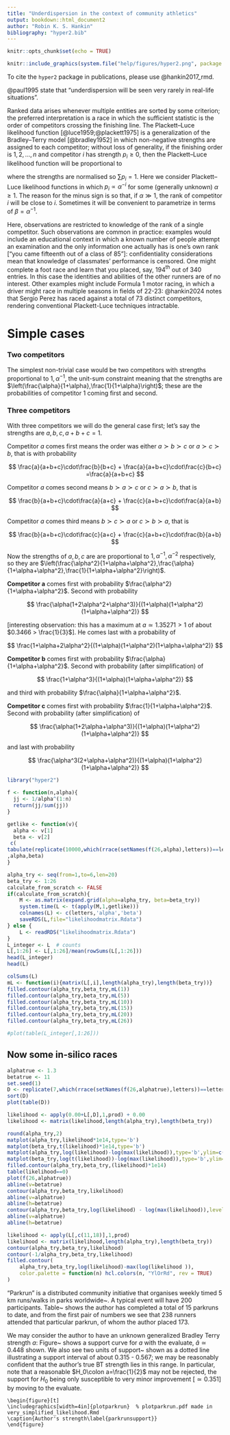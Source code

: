 ```yaml
---
title: "Underdispersion in the context of community athletics"
output: bookdown::html_document2
author: "Robin K. S. Hankin"
bibliography: "hyper2.bib"
---
```


```r
knitr::opts_chunk$set(echo = TRUE)
```

```r
knitr::include_graphics(system.file("help/figures/hyper2.png", package = "hyper2"))
```

To cite the `hyper2` package in publications, please use @hankin2017_rmd.

@paul1995 state that "underdispersion will be seen very rarely in
real-life situations".

Ranked data arises whenever multiple entities are sorted by some
criterion; the preferred interpretation is a race in which the
sufficient statistic is the order of competitors crossing the
finishing line.  The Plackett--Luce likelihood function
[@luce1959;@plackett1975] is a generalization of the Bradley--Terry
model [@bradley1952] in which non-negative strengths are assigned to
each competitor; without loss of generality, if the finishing order is
$1,2,\ldots,n$ and competitor $i$ has strength $p_i\geqslant 0$, then
the Plackett--Luce likelihood function will be proportional to

\begin{equation}\label{plackettluce}
\prod_{i=1}^n\frac{p_i}{\sum_{j=i}^np_j}
\end{equation}

\noindent where the strengths are normalised so $\sum p_i=1$.  Here we
consider Plackett--Luce likelihood functions in which
$p_i\propto\alpha^{-i}$ for some (generally unknown) $\alpha\geqslant
1$.  The reason for the minus sign is so that, if $\alpha\gg 1$, the
rank of competitor $i$ will be close to $i$.  Sometimes it will be
convenient to parametrize in terms of $\beta=\alpha^{-1}$.

Here, observations are restricted to knowledge of the rank of a single
competitor.  Such observations are common in practice: examples would
include an educational context in which a known number of people
attempt an examination and the only information one actually has is
one's own rank ["you came fifteenth out of a class of 85"]:
confidentiality considerations mean that knowledge of classmates'
performance is censored.  One might complete a foot race and learn
that you placed, say, 194${}^\mathrm{th}$ out of 340 entries.  In this
case the identities and abilities of the other runners are of no
interest.  Other examples might include Formula 1 motor racing, in
which a driver might race in multiple seasons in fields of 22-23:
@hankin2024 notes that Sergio Perez has raced against a total of 73
distinct competitors, rendering conventional Plackett-Luce techniques
intractable.

# Simple cases


### Two competitors {-}
The simplest non-trivial case would be two competitors with strengths
proportional to $1,\alpha^{-1}$, the unit-sum constraint meaning that
the strengths are
$\left(\frac{\alpha}{1+\alpha},\frac{1}{1+\alpha}\right)$; these are
the probabilities of competitor 1 coming first and second.

### Three competitors {-}

With three competitors we will do the general case first; let's say
the strengths are $a,b,c, a+b+c=1$.

Competitor $a$ comes first means the order was either $a\succ b\succ
c$ or $a\succ c\succ b$, that is with probability

$$
\frac{a}{a+b+c}\cdot\frac{b}{b+c} + 
\frac{a}{a+b+c}\cdot\frac{c}{b+c}
=\frac{a}{a+b+c}
$$

Competitor $a$ comes second means $b\succ a\succ c$ or $c\succ a\succ b$, that is

$$
\frac{b}{a+b+c}\cdot\frac{a}{a+c} + 
\frac{c}{a+b+c}\cdot\frac{a}{a+b}
$$

Competitor $a$ comes third means $b\succ c\succ a$ or $c\succ b\succ a$, that is

$$
\frac{b}{a+b+c}\cdot\frac{c}{a+c} + 
\frac{c}{a+b+c}\cdot\frac{b}{a+b}
$$


Now the strengths of $a,b,c$ are are proportional to
$1,\alpha^{-1},\alpha^{-2}$ respectively, so they are
$\left(\frac{\alpha^2}{1+\alpha+\alpha^2},\frac{\alpha}{1+\alpha+\alpha^2},\frac{1}{1+\alpha+\alpha^2}\right)$.



**Competitor ${\mathbf a}$** comes first with probability
$\frac{\alpha^2}{1+\alpha+\alpha^2}$.  Second with probability

$$
\frac{\alpha(1+2\alpha^2+\alpha^3)}{(1+\alpha)(1+\alpha^2)(1+\alpha+\alpha^2)}
$$

[interesting observation: this has a maximum at $a\simeq 1.35271>1$ of
about $0.3466 > \frac{1}{3}$].  He comes last with a probability of

$$
\frac{1+\alpha+2\alpha^2}{(1+\alpha)(1+\alpha^2)(1+\alpha+\alpha^2)}
$$


**Competitor ${\mathbf b}$** comes first with probability
$\frac{\alpha}{1+\alpha+\alpha^2}$.  Second with probability (after
simplification) of

$$
\frac{1+\alpha^3}{(1+\alpha)(1+\alpha+\alpha^2)}
$$

and third with probability $\frac{\alpha}{1+\alpha+\alpha^2}$.

**Competitor ${\mathbf c}$** comes first with probability
$\frac{1}{1+\alpha+\alpha^2}$.  Second with probability (after
simplification) of  

$$
\frac{\alpha(1+2\alpha+\alpha^3)}{(1+\alpha)(1+\alpha^2)(1+\alpha+\alpha^2)}
$$


and last with probability

$$
\frac{\alpha^3(2+\alpha+\alpha^2)}{(1+\alpha)(1+\alpha^2)(1+\alpha+\alpha^2)}
$$



```r
library("hyper2")

f <- function(n,alpha){
  jj <- 1/alpha^(1:n)
  return(jj/sum(jj))
}

getlike <- function(v){
  alpha <- v[1]
  beta <- v[2]
 c(
tabulate(replicate(10000,which(rrace(setNames(f(26,alpha),letters))==letters[beta])),nbins=26)
,alpha,beta)
}
```

```r
alpha_try <- seq(from=1,to=6,len=20)
beta_try <- 1:26
calculate_from_scratch <- FALSE
if(calculate_from_scratch){
    M <- as.matrix(expand.grid(alpha=alpha_try, beta=beta_try))
    system.time(L <- t(apply(M,1,getlike)))
    colnames(L) <- c(letters,'alpha','beta')
    saveRDS(L,file="likelihoodmatrix.Rdata")
} else {
    L <- readRDS("likelihoodmatrix.Rdata")
}
L_integer <- L  # counts
L[,1:26] <- L[,1:26]/mean(rowSums(L[,1:26]))
head(L_integer)
head(L)
```

```r
colSums(L)
mL <- function(i){matrix(L[,i],length(alpha_try),length(beta_try))}
filled.contour(alpha_try,beta_try,mL(1))
filled.contour(alpha_try,beta_try,mL(5))
filled.contour(alpha_try,beta_try,mL(10))
filled.contour(alpha_try,beta_try,mL(15))
filled.contour(alpha_try,beta_try,mL(20))
filled.contour(alpha_try,beta_try,mL(26))
```

```r
#plot(table(L_integer[,1:26]))
```

## Now some in-silico races

```r
alphatrue <- 1.3
betatrue <- 11 
set.seed(1)
D <- replicate(7,which(rrace(setNames(f(26,alphatrue),letters))==letters[betatrue]))
sort(D)
plot(table(D))
```

```r
likelihood <- apply(0.00+L[,D],1,prod) + 0.00
likelihood <- matrix(likelihood,length(alpha_try),length(beta_try))
```

```r
round(alpha_try,2)
matplot(alpha_try,likelihood*1e14,type='b')
matplot(beta_try,t(likelihood)*1e14,type='b')
matplot(alpha_try,log(likelihood)-log(max(likelihood)),type='b',ylim=c(-20,0))
matplot(beta_try,log(t(likelihood))-log(max(likelihood)),type='b',ylim=c(-20,0))
filled.contour(alpha_try,beta_try,(likelihood)*1e14)
table(likelihood==0)
plot(f(26,alphatrue))
abline(v=betatrue)
contour(alpha_try,beta_try,likelihood)
abline(v=alphatrue)
abline(h=betatrue)
contour(alpha_try,beta_try,log(likelihood) - log(max(likelihood)),levels=-(0:10))
abline(v=alphatrue)
abline(h=betatrue)
```



```r
likelihood <- apply(L[,c(11,18)],1,prod)
likelihood <- matrix(likelihood,length(alpha_try),length(beta_try))
contour(alpha_try,beta_try,likelihood)
contour(-1/alpha_try,beta_try,likelihood)
filled.contour(
    alpha_try,beta_try,log(likelihood)-max(log(likelihood )),
    color.palette = function(n) hcl.colors(n, "YlOrRd", rev = TRUE)
)

```

\subsection{Park run}

"Parkrun" is a distributed community initiative that organises
weekly timed 5 km runs/walks in parks worldwide~\cite{hindley2020}.  A
typical event will have 200 participants.  Table~\ref{parkruntable}
shows the author has completed a total of 15 parkruns to date, and
from the first pair of numbers we see that 238 runners attended that
particular parkrun, of whom the author placed 173.

\begin{table*}[t]
  \caption{Parkrun results}
\label{parkruntable}
\begin{tabular}{ccccccccccc}
\hline
rank   &173  & 165 & 172 & 199 & 181 & 229 & 177 & 222 & 206 & 142 \\
runners&238  & 238 & 196 & 242 & 242 & 318 & 259 & 305 & 297 & 241 \\ \\ \\
rank   & 118 & 224 & 128 & 115 & 183 &     &     &     &     &\\
runners& 179 & 338 & 203 & 245 & 254 &     &     &     &     &\\
\hline
\end{tabular}
\end{table*}


We may consider the author to have an unknown generalized Bradley
Terry strength $a$: Figure~\ref{parkrunsupport} shows a support curve
for $a$ with the evaluate, $\hat{a}\simeq 0.448$ shown.  We also see
two units of support~\cite{edwards1992} shown as a dotted line
illustrating a support interval of about 0.315 - 0.567; we may be
reasonably confident that the author's true BT strength lies in this
range.  In particular, note that a reasonable $H_0\colon
a=\frac{1}{2}$ may not be rejected, the support for $H_0$ being only
susceptible to very minor improvement [$\simeq 0.351$] by moving to
the evaluate.

```asis
\begin{figure}[t]
\includegraphics[width=4in]{plotparkrun}  % plotparkrun.pdf made in very_simplified_likelihood.Rmd
\caption{Author's strength\label{parkrunsupport}}
\end{figure}
```
